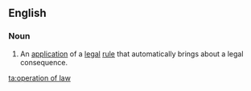 ==English==

===Noun===
{{wikipedia}}
{{en-noun|-}}
# {{lb|en|legal}} An [[application]] of a [[legal]] [[rule]] that automatically brings about a legal consequence.

[[ta:operation of law]]